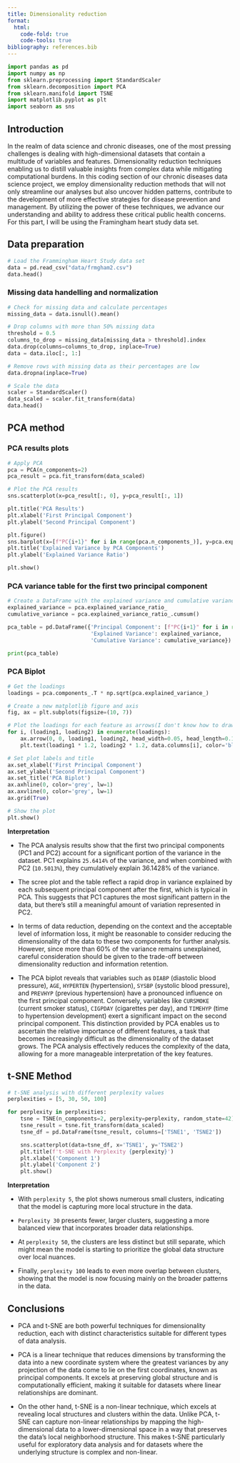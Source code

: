 ---
title: Dimensionality reduction
format:
  html:
    code-fold: true
    code-tools: true
bibliography: references.bib
---

```{python}
import pandas as pd
import numpy as np
from sklearn.preprocessing import StandardScaler
from sklearn.decomposition import PCA
from sklearn.manifold import TSNE
import matplotlib.pyplot as plt
import seaborn as sns
```

## Introduction

In the realm of data science and chronic diseases, one of the most pressing challenges is dealing with high-dimensional datasets that contain a multitude of variables and features. Dimensionality reduction techniques enabling us to distill valuable insights from complex data while mitigating computational burdens. In this coding section of our chronic diseases data science project, we employ dimensionality reduction methods that will not only streamline our analyses but also uncover hidden patterns, contribute to the development of more effective strategies for disease prevention and management. By utilizing the power of these techniques, we advance our understanding and ability to address these critical public health concerns. For this part, I will be using the Framingham heart study data set.

## Data preparation

```{python}
# Load the Frammingham Heart Study data set
data = pd.read_csv("data/frmgham2.csv")
data.head()
```

### Missing data handelling and normalization

```{python}
# Check for missing data and calculate percentages
missing_data = data.isnull().mean()

# Drop columns with more than 50% missing data
threshold = 0.5
columns_to_drop = missing_data[missing_data > threshold].index
data.drop(columns=columns_to_drop, inplace=True)
data = data.iloc[:, 1:]

# Remove rows with missing data as their percentages are low
data.dropna(inplace=True)

# Scale the data
scaler = StandardScaler()
data_scaled = scaler.fit_transform(data)
data.head()
```

## PCA method

### PCA results plots

```{python}
# Apply PCA
pca = PCA(n_components=2)
pca_result = pca.fit_transform(data_scaled)

# Plot the PCA results
sns.scatterplot(x=pca_result[:, 0], y=pca_result[:, 1])

plt.title('PCA Results')
plt.xlabel('First Principal Component')
plt.ylabel('Second Principal Component')

plt.figure()
sns.barplot(x=[f"PC{i+1}" for i in range(pca.n_components_)], y=pca.explained_variance_ratio_)
plt.title('Explained Variance by PCA Components')
plt.ylabel('Explained Variance Ratio')

plt.show()
```

### PCA variance table for the first two principal component

```{python}
# Create a DataFrame with the explained variance and cumulative variance
explained_variance = pca.explained_variance_ratio_
cumulative_variance = pca.explained_variance_ratio_.cumsum()

pca_table = pd.DataFrame({'Principal Component': [f"PC{i+1}" for i in range(len(explained_variance))],
                          'Explained Variance': explained_variance,
                          'Cumulative Variance': cumulative_variance})

print(pca_table)

```

### PCA Biplot

```{python}
# Get the loadings
loadings = pca.components_.T * np.sqrt(pca.explained_variance_)

# Create a new matplotlib figure and axis
fig, ax = plt.subplots(figsize=(10, 7))

# Plot the loadings for each feature as arrows(I don't know how to draw biplots, used some assitance from Chatgpt)
for i, (loading1, loading2) in enumerate(loadings):
    ax.arrow(0, 0, loading1, loading2, head_width=0.05, head_length=0.1, length_includes_head=True, color='red')
    plt.text(loading1 * 1.2, loading2 * 1.2, data.columns[i], color='black', ha='center', va='center')

# Set plot labels and title
ax.set_xlabel('First Principal Component')
ax.set_ylabel('Second Principal Component')
ax.set_title('PCA Biplot')
ax.axhline(0, color='grey', lw=1)
ax.axvline(0, color='grey', lw=1)
ax.grid(True)

# Show the plot
plt.show()
```

**Interpretation**

-   The PCA analysis results show that the first two principal components (PC1 and PC2) account for a significant portion of the variance in the dataset. PC1 explains `25.6414%` of the variance, and when combined with PC2 (`10.5013%`), they cumulatively explain 36.1428% of the variance.

-   The scree plot and the table reflect a rapid drop in variance explained by each subsequent principal component after the first, which is typical in PCA. This suggests that PC1 captures the most significant pattern in the data, but there's still a meaningful amount of variation represented in PC2.

-   In terms of data reduction, depending on the context and the acceptable level of information loss, it might be reasonable to consider reducing the dimensionality of the data to these two components for further analysis. However, since more than 60% of the variance remains unexplained, careful consideration should be given to the trade-off between dimensionality reduction and information retention.

-   The PCA biplot reveals that variables such as `DIABP` (diastolic blood pressure), `AGE`, `HYPERTEN` (hypertension), `SYSBP` (systolic blood pressure), and `PREVHYP` (previous hypertension) have a pronounced influence on the first principal component. Conversely, variables like `CURSMOKE` (current smoker status), `CIGPDAY` (cigarettes per day), and `TIMEHYP` (time to hypertension development) exert a significant impact on the second principal component. This distinction provided by PCA enables us to ascertain the relative importance of different features, a task that becomes increasingly difficult as the dimensionality of the dataset grows. The PCA analysis effectively reduces the complexity of the data, allowing for a more manageable interpretation of the key features.

## t-SNE Method

```{python}
# t-SNE analysis with different perplexity values
perplexities = [5, 30, 50, 100]

for perplexity in perplexities:
    tsne = TSNE(n_components=2, perplexity=perplexity, random_state=42)
    tsne_result = tsne.fit_transform(data_scaled)
    tsne_df = pd.DataFrame(tsne_result, columns=['TSNE1', 'TSNE2'])

    sns.scatterplot(data=tsne_df, x='TSNE1', y='TSNE2')
    plt.title(f't-SNE with Perplexity {perplexity}')
    plt.xlabel('Component 1')
    plt.ylabel('Component 2')
    plt.show()

```

**Interpretation**

-   With `perplexity 5`, the plot shows numerous small clusters, indicating that the model is capturing more local structure in the data.

-   `Perplexity 30` presents fewer, larger clusters, suggesting a more balanced view that incorporates broader data relationships.

-   At `perplexity 50`, the clusters are less distinct but still separate, which might mean the model is starting to prioritize the global data structure over local nuances.

-   Finally, `perplexity 100` leads to even more overlap between clusters, showing that the model is now focusing mainly on the broader patterns in the data.

## Conclusions

-   PCA and t-SNE are both powerful techniques for dimensionality reduction, each with distinct characteristics suitable for different types of data analysis.

-   PCA is a linear technique that reduces dimensions by transforming the data into a new coordinate system where the greatest variances by any projection of the data come to lie on the first coordinates, known as principal components. It excels at preserving global structure and is computationally efficient, making it suitable for datasets where linear relationships are dominant.

-   On the other hand, t-SNE is a non-linear technique, which excels at revealing local structures and clusters within the data. Unlike PCA, t-SNE can capture non-linear relationships by mapping the high-dimensional data to a lower-dimensional space in a way that preserves the data's local neighborhood structure. This makes t-SNE particularly useful for exploratory data analysis and for datasets where the underlying structure is complex and non-linear.
